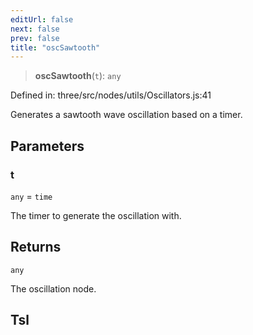 ```yaml
---
editUrl: false
next: false
prev: false
title: "oscSawtooth"
---
```


> **oscSawtooth**(`t`): `any`

Defined in: three/src/nodes/utils/Oscillators.js:41

Generates a sawtooth wave oscillation based on a timer.

## Parameters

### t

`any` = `time`

The timer to generate the oscillation with.

## Returns

`any`

The oscillation node.

## Tsl
